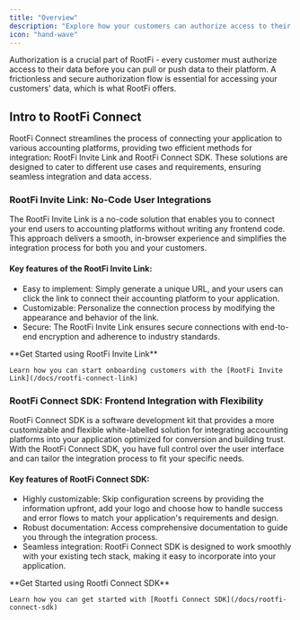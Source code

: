 ```yaml
---
title: "Overview"
description: "Explore how your customers can authorize access to their data"
icon: "hand-wave"
---
```


Authorization is a crucial part of RootFi - every customer must authorize access to their data before you can pull or push data to their platform. A frictionless and secure authorization flow is essential for accessing your customers' data, which is what RootFi offers.

## Intro to RootFi Connect

RootFi Connect streamlines the process of connecting your application to various accounting platforms, providing two efficient methods for integration: RootFi Invite Link and RootFi Connect SDK. These solutions are designed to cater to different use cases and requirements, ensuring seamless integration and data access.

### RootFi Invite Link: No-Code User Integrations

The RootFi Invite Link is a no-code solution that enables you to connect your end users to accounting platforms without writing any frontend code. This approach delivers a smooth, in-browser experience and simplifies the integration process for both you and your customers.

#### Key features of the RootFi Invite Link:

- Easy to implement: Simply generate a unique URL, and your users can click the link to connect their accounting platform to your application.
- Customizable: Personalize the connection process by modifying the appearance and behavior of the link.
- Secure: The RootFi Invite Link ensures secure connections with end-to-end encryption and adherence to industry standards.

<Note>
    **Get Started using RootFi Invite Link**

    Learn how you can start onboarding customers with the [RootFi Invite Link](/docs/rootfi-connect-link)

</Note>
  
### RootFi Connect SDK: Frontend Integration with Flexibility

RootFi Connect SDK is a software development kit that provides a more customizable and flexible white-labelled solution for integrating accounting platforms into your application optimized for conversion and building trust. With the RootFi Connect SDK, you have full control over the user interface and can tailor the integration process to fit your specific needs.

#### Key features of RootFi Connect SDK:

- Highly customizable: Skip configuration screens by providing the information upfront, add your logo and choose how to handle success and error flows to match your application's requirements and design.
- Robust documentation: Access comprehensive documentation to guide you through the integration process.
- Seamless integration: RootFi Connect SDK is designed to work smoothly with your existing tech stack, making it easy to incorporate into your application.

<Note>
    **Get Started using Rootfi Connect SDK**

    Learn how you can get started with [Rootfi Connect SDK](/docs/rootfi-connect-sdk)

</Note>
